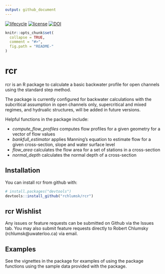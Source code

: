 ---
output: github_document
---

<!-- README.md is generated from README.Rmd. Please edit that file -->

[![lifecycle](https://img.shields.io/badge/lifecycle-experimental-orange.svg)](https://www.tidyverse.org/lifecycle/#experimental)
[![license](https://img.shields.io/badge/license-GPL3-lightgrey.svg)](https://choosealicense.com/)
[![DOI](https://zenodo.org/badge/173801188.svg)](https://zenodo.org/badge/latestdoi/173801188)

```{r, echo = FALSE}
knitr::opts_chunk$set(
  collapse = TRUE,
  comment = "#>",
  fig.path = "README-"
)
```

# rcr

rcr is an R package to calculate a basic backwater profile for open channels using the standard step method.

The package is currently configured for backwater calculations with the subcritical assumption in open channels only,
supercritical and mixed regimes, and hydrualic structures, will be added in future versions.

Helpful functions in the package include:

* *compute_flow_profiles*  computes flow profiles for a given geometry for a vector of flow values
* *bankfull_estimator*  applies Manning's equation to estimate flow for a given cross-section, slope and water surface level
* *flow_area*  calculates the flow area for a set of stations in a cross-section
* *normal_depth*  calculates the normal depth of a cross-section

## Installation

You can install rcr from github with:

```{r gh-installation, eval = FALSE}
# install.packages("devtools")
devtools::install_github("rchlumsk/rcr")
```

## rcr Wishlist

Any issues or feature requests can be submitted on Github via the Issues tab. You may also submit feature requests directly to Robert Chlumsky (rchlumsk@uwaterloo.ca) via email.

## Examples 

See the vignettes in the package for examples of using the package functions using the sample data provided with the package.
